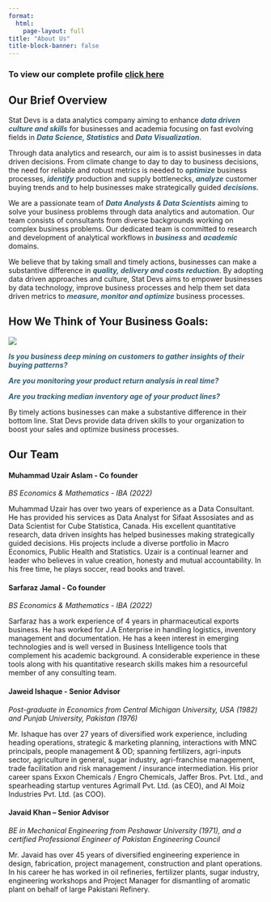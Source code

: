 ```yaml
---
format:
  html:
    page-layout: full
title: "About Us"
title-block-banner: false
---
```


<h3>To view our complete profile <a class="profile" href = "StatDevs-Profile.pdf" target=_blank>click here</a></h3>

<h2>Our Brief Overview</h2>

<p>

Stat Devs is a data analytics company aiming to enhance <b style="color:#2a5f7a;"><i>data driven culture and skills</b></i> for businesses and academia focusing on fast evolving fields in <b style="color:#2a5f7a;"><i>Data Science, Statistics</b></i> and <b style="color:#2a5f7a;"><i>Data Visualization.</b></i>

Through data analytics and research, our aim is to assist businesses in data driven decisions. From climate change to day to day to business decisions, the need for reliable and robust metrics is needed to <b style="color:#2a5f7a;"><i>optimize</b></i> business processes, <b style="color:#2a5f7a;"><i>identify</i></b> production and supply bottlenecks, <b style="color:#2a5f7a;"><i>analyze</i></b> customer buying trends and to help businesses make strategically guided <b style="color:#2a5f7a;"><i>decisions.</i></b>

We are a passionate team of <b style="color:#2a5f7a;"><i>Data Analysts & Data Scientists</i></b> aiming to solve your business problems through data analytics and automation. Our team consists of consultants from diverse backgrounds working on complex business problems. Our dedicated team is committed to research and development of analytical workflows in <b style="color:#2a5f7a;"><i>business</i></b> and <b style="color:#2a5f7a;"><i>academic</i></b> domains.

We believe that by taking small and timely actions, businesses can make a substantive difference in <b style="color:#2a5f7a;"><i>quality, delivery and costs reduction</i></b>. By adopting data driven approaches and culture, Stat Devs aims to empower businesses by data technology, improve business processes and help them set data driven metrics to <b style="color:#2a5f7a;"><i>measure, monitor and optimize</i></b> business processes.

</p>

<h2>How We Think of Your Business Goals:</h2>

<img src="images/analytic-process.png" class="process"/>

<p>
<b style="color:#2a5f7a;"><i>
Is you business deep mining on customers to gather insights of their buying patterns? 

Are you monitoring your product return analysis in real time? 

Are you tracking median inventory age of your product lines?
</i></b>

By timely actions businesses can make a substantive difference in their bottom line. Stat Devs provide data driven skills to your organization to boost your sales and optimize business processes.
</p>

<h2>Our Team</h2>

<h4>Muhammad Uzair Aslam - Co founder</h4>

<i>BS Economics & Mathematics - IBA (2022)</i>

<p>Muhammad Uzair has over two years of experience as a Data Consultant. He has provided his services as Data Analyst for Sifaat Assosiates and as Data Scientist for Cube Statistica, Canada. His excellent quantitative research, data driven insights has helped businesses making strategically guided decisions. His projects include a diverse portfolio in Macro Economics, Public Health and Statistics. Uzair is a continual learner and leader who believes in value creation, honesty and mutual accountability. In his free time, he plays soccer, read books and travel.</p>

<h4>Sarfaraz Jamal - Co founder</h4>

<i>BS Economics & Mathematics - IBA (2022)</i>

<p>Sarfaraz has a work experience of 4 years in pharmaceutical exports business. He has worked for J.A Enterprise in handling logistics, inventory management and documentation. He has a keen interest in emerging technologies and is well versed in Business Intelligence tools that complement his academic background. A considerable experience in these tools along with his quantitative research skills makes him a resourceful member of any consulting team.</p>

<h4>Jaweid Ishaque - Senior Advisor</h4>

<i>Post-graduate in Economics from Central Michigan University, USA (1982) and Punjab University, Pakistan (1976)</i>

<p>Mr. Ishaque has over 27 years of diversified work experience, including heading operations, strategic & marketing planning, interactions with MNC principals, people management & OD; spanning fertilizers, agri-inputs sector, agriculture in general, sugar industry, agri-franchise management, trade facilitation and risk management / insurance intermediation. His prior career spans Exxon Chemicals / Engro Chemicals, Jaffer Bros. Pvt. Ltd., and spearheading startup ventures Agrimall Pvt. Ltd. (as CEO), and Al Moiz Industries Pvt. Ltd. (as COO).</p>

<h4>Javaid Khan -- Senior Advisor</h4>

<i>BE in Mechanical Engineering from Peshawar University (1971), and a certified Professional Engineer of Pakistan Engineering Council</i>

<p>Mr. Javaid has over 45 years of diversified engineering experience in design, fabrication, project management, construction and plant operations. In his career he has worked in oil refineries, fertilizer plants, sugar industry, engineering workshops and Project Manager for dismantling of aromatic plant on behalf of large Pakistani Refinery.</p>

